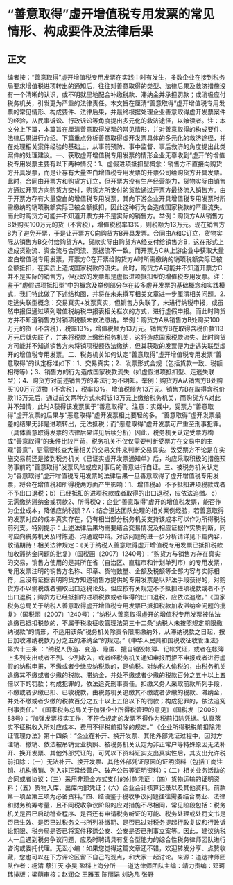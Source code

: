 # “善意取得”虚开增值税专用发票的常见情形、构成要件及法律后果
## 正文
编者按：“善意取得”虚开增值税专用发票在实践中时有发生，多数企业在接到税务局要求增值税进项转出的通知后，往往对善意取得的类型、法律后果及救济措施没有一个清晰的认识，或不明就里地配合补缴税款、滞纳金并承担罚款；或消极应付税务机关，引发更为严重的法律责任。本文旨在厘清“善意取得”虚开增值税专用发票的常见情形、构成要件、法律后果，并最终根据处理企业善意取得虚开发票案件的经验，从民事诉讼、行政诉讼等角度提出多元化的救济途径，以飨读者。注：本文分上下篇，本篇旨在厘清善意取得发票的常见情形，并对善意取得的构成要件、法律后果进行介绍。下篇重点分析善意取得虚开发票具体的多元化的救济途径，并在处理相关案件经验的基础上，从事前预防、事中监督、事后救济的角度提出此类案件的处理建议。一、获取虚开增值税专用发票的情形企业无辜收到“虚开”的增值税专用发票主要有以下两种情况：1、虚假进项抵扣型概念：销售方不直接向购货方开具发票，而是让存有大量空白增值税专用发票的开票公司给购货方开具发票。此时，合同由开票方和购货方订立，但开票方没有生产经营能力，货物实际由销售方通过开票方向购货方交付，购货方所支付的货款通过开票方最终流入销售方。由于开票方存有大量空白的增值税专用发票，其向下游企业开具增值税专用发票时所需缴纳的销项税额实际已被全额抵扣，因此这种行为会造成国家税款的严重流失。而此时购货方可能并不知道开票方并不是实际的销售方。举例：购货方A从销售方B处购买100万元的货（不含税），增值税税率13%，则税额为13万元。现在销售方B为了避免开票，于是让开票方C向购货方B开具发票。合同由A和C订立，货物实际从销售方B交付给购货方A，货款实际由购货方A经支付给销售方B，这在形式上造成货物流、资金流与合同流、票据流不一致。而开票方C从上游企业中获取大量空白增值税专用发票，开票方C在开票给购货方A时所需缴纳的销项税额实际已被全额抵扣，在实质上造成国家税款的流失。此时，购货方A可能并不知道开票方C并不是实际的销售方，但获取的发票却是虚假进项抵扣型的增值税专用发票。注：鉴于“虚假进项抵扣型”中的概念及举例部分存在较多虚开发票的基础概念和实践模式，我们特此做了下述结构图，并将在未来撰写相关文章进一步厘清相关问题。2.走逃失联型概念：交易真实+发票真实，但销售方失联了，未进行纳税申报，或虽然申报但通过填列增值税纳税申报表相关栏次的方式，进行虚假申报。而此时购货方并不知道销售方对销项税额未依法缴纳。举例：购货方A从销售方B处购买100万元的货（不含税），税率13%，增值税额为13万元。销售方B在取得含税价款113万元后就失联了，并未将税款上缴给税务机关，这将造成国家税款流失。此时购货方可能并不知道销售方未将销项税额依法缴纳，但其获取的发票便为走逃失联型虚开的增值税专用发票。二、税务机关如何认定“善意取得”虚开增值税专用发票“善意取得”的认定标准如下：1、交易真实；2、发票形式合规（包括货款一致、税额相符等）；3、销售方的行为造成国家税款流失（如虚假进项抵扣型、走逃失联型）；4、购货方对前述销售方的非法行为不明知。举例：购货方A从销售方B处购买100万元货物（不含税），税率13%，增值税额为13万元。销售方B在取得含税价款113万元后，通过前文两种方式未将该13万元上缴给税务机关，而购货方A对此并不知情，此时A获得该发票属于“善意取得”。注意：实践中，受票方“善意取得”虚开发票的后果与“恶意取得”虚开发票相比要轻的多。“善意取得”虚开发票最差的结果无非是进项转出，无法抵税；而“恶意取得”虚开发票可严重至刑事犯罪。（具体善意取得发票的法律后果详见后续分析）因此，税务机关认定受票方构成“善意取得”的条件比较严苛，税务机关不仅仅需要判断受票方在交易中的主观“善意”，更需要核查大量相关的交易文件来判断交易真实。故受票方不论是在实施交易前还是接到税务机关《已证实虚开发票通知单》后，均应采取积极的措施预防事前的“善意取得”发票风险或应对事后的善意进行自证。三、被税务机关认定为“善意取得”虚开增值税专用发票的法律后果一旦善意取得了虚开增值税专用发票，将会在增值税和所得税两方面产生影响：1、增值税a）不予抵扣进项税款或者不予出口退税；b）已经抵扣的进项税款或者取得的出口退税，应依法追缴。c）无需缴纳滞纳金或罚款2、所得税Q：企业“善意取得”虚开的增值税发票，能否作为企业成本，降低应纳税额？A：结合道达团队处理的相关案例经验，若善意取得的发票对应的成本真实存在，仍有相当部分税务机关支持该成本可以作为所得税税前列支。特别提示：上述法律后果均需要结合交易情况及相应证据作实质判断，同时应向税务机关及时陈述、沟通或申辩。对该问题的进一步分析请详见下篇内容，敬请期待！相关法律规定：《关于纳税人善意取得虚开增值税专用发票已抵扣税款加收滞纳金问题的批复》（国税函〔2007〕1240号）：“购货方与销售方存在真实的交易，销售方使用的是其所在省（自治区、直辖市和计划单列市）的专用发票，专用发票注明的销售方名称、印章、货物数量、金额及税额等全部内容与实际相符，且没有证据表明购货方知道销售方提供的专用发票是以非法手段获得的，对购货方不以偷税或者骗取出口退税论处。但应按有关规定不予抵扣进项税款或者不予出口退税；购货方已经抵扣的进项税款或者取得的出口退税，应依法追缴。”《国家税务总局关于纳税人善意取得虚开增值税专用发票已抵扣税款加收滞纳金问题的批复》（国税函〔2007〕1240号）：“纳税人善意取得虚开的增值税专用发票被依法追缴已抵扣税款的，不属于税收征收管理法第三十二条“纳税人未按照规定期限缴纳税款”的情形，不适用该条“税务机关除责令限期缴纳外，从滞纳税款之日起，按日加收滞纳税款万分之五的滞纳金”的规定。”《中华人民共和国税收征收管理法》第六十三条 ：“纳税人伪造、变造、隐匿、擅自销毁帐簿、记帐凭证，或者在帐簿上多列支出或者不列、少列收入，或者经税务机关通知申报而拒不申报或者进行虚假的纳税申报，不缴或者少缴应纳税款的，是偷税。对纳税人偷税的，由税务机关追缴其不缴或者少缴的税款、滞纳金，并处不缴或者少缴的税款百分之五十以上五倍以下的罚款；构成犯罪的，依法追究刑事责任。扣缴义务人采取前款所列手段，不缴或者少缴已扣、已收税款，由税务机关追缴其不缴或者少缴的税款、滞纳金，并处不缴或者少缴的税款百分之五十以上五倍以下的罚款；构成犯罪的，依法追究刑事责任。” 《国家税务总局关于加强企业所得税管理的意见》（国税发〔2008〕88号）：”加强发票核实工作，不符合规定的发票不得作为税前扣除凭据。认真落实不征税收入所对应成本、费用不得税前扣除的规定。” 《企业所得税税前扣除凭证管理办法》第十四条：“企业在补开、换开发票、其他外部凭证过程中，因对方注销、撤销、依法被吊销营业执照、被税务机关认定为非正常户等特殊原因无法补开、换开发票、其他外部凭证的，可凭以下资料证实支出真实性后，其支出允许税前扣除：（一）无法补开、换开发票、其他外部凭证原因的证明资料（包括工商注销、机构撤销、列入非正常经营户、破产公告等证明资料）；（二）相关业务活动的合同或者协议；（三）采用非现金方式支付的付款凭证；（四）货物运输的证明资料；（五）货物入库、出库内部凭证；（六）企业会计核算记录以及其他资料。前款第一项至第三项为必备资料。”四、结语鉴于税收争议问题往往需要结合商业、法律和财务统筹考量，且不同税收争议阶段的应对措施不尽相同，常见阶段包括：税务机关是否已启动稽查程序、是否还有申请税务听证的可能、税务处理或处罚文书是否已生效、是否已过税务文书所列补缴期、是否已过对税务提起行政复议和行政诉讼期限、税务局是否已将案件移送公安、公安是否已刑事立案等。因此，建议纳税人一旦遇到税务争议问题，应及时聘请具有复合型能力的综合性税务律师团队进行咨询或委托代理。无讼小编：如果您觉得这篇文章还不错，欢迎转发分享、点赞收藏，您也可以在下方评论区留下自己的观点，和大家一起讨论。来源：道达律师团队作者：杨清 蔡江天 李昊 盈科上海分所——道达律师团队主编：靖力责编：邓珂玮排版：梁萌审核：赵润众 王雅玉 陈丽娟 刘逸凡 张野